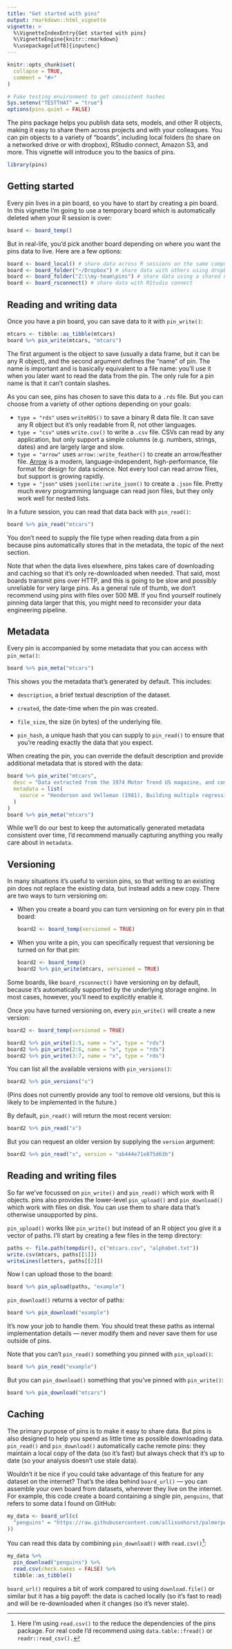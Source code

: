 ```yaml
---
title: "Get started with pins"
output: rmarkdown::html_vignette
vignette: >
  %\VignetteIndexEntry{Get started with pins}
  %\VignetteEngine{knitr::rmarkdown}
  %\usepackage[utf8]{inputenc}
---
```


```r
knitr::opts_chunk$set(
  collapse = TRUE,
  comment = "#>"
) 

# Fake testing environment to get consistent hashes
Sys.setenv("TESTTHAT" = "true")
options(pins.quiet = FALSE)
```

The pins package helps you publish data sets, models, and other R objects, making it easy to share them across projects and with your colleagues.
You can pin objects to a variety of "boards", including local folders (to share on a networked drive or with dropbox), RStudio connect, Amazon S3, and more.
This vignette will introduce you to the basics of pins.

```r
library(pins)
```

## Getting started

Every pin lives in a pin board, so you have to start by creating a pin board.
In this vignette I'm going to use a temporary board which is automatically deleted when your R session is over:

```r
board <- board_temp()
```

But in real-life, you'd pick another board depending on where you want the pins data to live.
Here are a few options:

```r
board <- board_local() # share data across R sessions on the same computer
board <- board_folder("~/Dropbox") # share data with others using dropbox
board <- board_folder("Z:\\my-team\pins") # share data using a shared network drive
board <- board_rsconnect() # share data with RStudio connect
```

## Reading and writing data

Once you have a pin board, you can save data to it with `pin_write()`:

```r
mtcars <- tibble::as_tibble(mtcars)
board %>% pin_write(mtcars, "mtcars")
```

The first argument is the object to save (usually a data frame, but it can be any R object), and the second argument defines the "name" of pin.
The name is important and is basically equivalent to a file name: you'll use it when you later want to read the data from the pin.
The only rule for a pin name is that it can't contain slashes.

As you can see, pins has chosen to save this data to a `.rds` file.
But you can choose from a variety of other options depending on your goals:

-   `type = "rds"` uses `writeRDS()` to save a binary R data file. It can save any R object but it's only readable from R, not other languages.
-   `type = "csv"` uses `write.csv()` to write a `.csv` file. CSVs can read by any application, but only support a simple columns (e.g. numbers, strings, dates) and are largely large and slow.
-   `type = "arrow"` uses `arrow::write_feather()` to create an arrow/feather file. [Arrow](https://arrow.apache.org) is a modern, language-independent, high-performance, file format for design for data science. Not every tool can read arrow files, but support is growing rapidly.
-   `type = "json"` uses `jsonlite::write_json()` to create a `.json` file. Pretty much every programming language can read json files, but they only work well for nested lists.

In a future session, you can read that data back with `pin_read()`:

```r
board %>% pin_read("mtcars")
```

You don't need to supply the file type when reading data from a pin because pins automatically stores that in the metadata, the topic of the next section.

Note that when the data lives elsewhere, pins takes care of downloading and caching so that it's only re-downloaded when needed.
That said, most boards transmit pins over HTTP, and this is going to be slow and possibly unreliable for very large pins.
As a general rule of thumb, we don't recommend using pins with files over 500 MB.
If you find yourself routinely pinning data larger that this, you might need to reconsider your data engineering pipeline.

## Metadata

Every pin is accompanied by some metadata that you can access with `pin_meta()`:

```r
board %>% pin_meta("mtcars")
```

This shows you the metadata that's generated by default.
This includes:

-   `description`, a brief textual description of the dataset.

-   `created`, the date-time when the pin was created.

-   `file_size`, the size (in bytes) of the underlying file.

-   `pin_hash`, a unique hash that you can supply to `pin_read()` to ensure that you're reading exactly the data that you expect.

When creating the pin, you can override the default description and provide additional metadata that is stored with the data:

```r
board %>% pin_write("mtcars", 
  desc = "Data extracted from the 1974 Motor Trend US magazine, and comprises fuel consumption and 10 aspects of automobile design and performance for 32 automobiles (1973–74 models).",
  metadata = list(
    source = "Henderson and Velleman (1981), Building multiple regression models interactively. Biometrics, 37, 391–411."
  )
)
board %>% pin_meta("mtcars")
```

While we'll do our best to keep the automatically generated metadata consistent over time, I'd recommend manually capturing anything you really care about in `metadata`.

## Versioning

In many situations it's useful to version pins, so that writing to an existing pin does not replace the existing data, but instead adds a new copy.
There are two ways to turn versioning on:

-   When you create a board you can turn versioning on for every pin in that board:

    ```r
    board2 <- board_temp(versioned = TRUE)
    ```

-   When you write a pin, you can specifically request that versioning be turned on for that pin:

    ```r
    board2 <- board_temp()
    board2 %>% pin_write(mtcars, versioned = TRUE)
    ```

Some boards, like `board_rsconnect()` have versioning on by default, because it's automatically supported by the underlying storage engine.
In most cases, however, you'll need to explicitly enable it.

Once you have turned versioning on, every `pin_write()` will create a new version:

```r
board2 <- board_temp(versioned = TRUE)

board2 %>% pin_write(1:5, name = "x", type = "rds")
board2 %>% pin_write(2:6, name = "x", type = "rds")
board2 %>% pin_write(3:7, name = "x", type = "rds")
```

You can list all the available versions with `pin_versions()`:

```r
board2 %>% pin_versions("x")
```

(Pins does not currently provide any tool to remove old versions, but this is likely to be implemented in the future.)

By default, `pin_read()` will return the most recent version:

```r
board2 %>% pin_read("x")
```

But you can request an older version by supplying the `version` argument:

```r
board2 %>% pin_read("x", version = "ab444e71e875d63b")
```

## Reading and writing files

So far we've focussed on `pin_write()` and `pin_read()` which work with R objects.
pins also provides the lower-level `pin_upload()` and `pin_download()` which work with files on disk.
You can use them to share data that's otherwise unsupported by pins.

`pin_upload()` works like `pin_write()` but instead of an R object you give it a vector of paths.
I'll start by creating a few files in the temp directory:

```r
paths <- file.path(tempdir(), c("mtcars.csv", "alphabet.txt"))
write.csv(mtcars, paths[[1]])
writeLines(letters, paths[[2]])
```

Now I can upload those to the board:

```r
board %>% pin_upload(paths, "example")
```

`pin_download()` returns a vector of paths:

```r
board %>% pin_download("example")
```

It's now your job to handle them.
You should treat these paths as internal implementation details --- never modify them and never save them for use outside of pins.

Note that you can't `pin_read()` something you pinned with `pin_upload()`:

```r
board %>% pin_read("example")
```

But you can `pin_download()` something that you've pinned with `pin_write()`:

```r
board %>% pin_download("mtcars")
```

## Caching

The primary purpose of pins is to make it easy to share data.
But pins is also designed to help you spend as little time as possible downloading data.
`pin_read()` and `pin_download()` automatically cache remote pins: they maintain a local copy of the data (so it's fast) but always check that it's up to date (so your analysis doesn't use stale data).

Wouldn't it be nice if you could take advantage of this feature for any dataset on the internet?
That's the idea behind `board_url()` --- you can assemble your own board from datasets, wherever they live on the internet.
For example, this code create a board containing a single pin, `penguins`, that refers to some data I found on GitHub:

```r
my_data <- board_url(c(
  "penguins" = "https://raw.githubusercontent.com/allisonhorst/palmerpenguins/master/inst/extdata/penguins_raw.csv"
))
```

You can read this data by combining `pin_download()` with `read.csv()`[^1]:

[^1]: Here I'm using `read.csv()` to the reduce the dependencies of the pins package.
    For real code I'd recommend using `data.table::fread()` or `readr::read_csv().`

```r
my_data %>%
  pin_download("penguins") %>% 
  read.csv(check.names = FALSE) %>% 
  tibble::as_tibble()
```

`board_url()` requires a bit of work compared to using `download.file()` or similar but it has a big payoff: the data is cached locally (so it's fast to read) and will be re-downloaded when it changes (so it's never stale).
